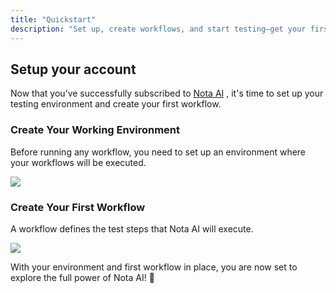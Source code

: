 ```yaml
---
title: "Quickstart"
description: "Set up, create workflows, and start testing—get your first test running in minutes! 🚀"
---
```


## Setup your account

Now that you’ve successfully subscribed to <a target="_blank" href="https://app.trynota.ai/">Nota AI</a> , it's time to set up your testing environment and create your first workflow.

### Create Your Working Environment

Before running any workflow, you need to set up an environment where your workflows will be executed.

<img src="/images/environment.png" className="w-full rounded-xl shadow-xl" />

### Create Your First Workflow

A workflow defines the test steps that Nota AI will execute.

<img src="/images/workflow.png" className="w-full rounded-xl shadow-xl" />

With your environment and first workflow in place, you are now set to explore the full power of Nota AI! 🚀
